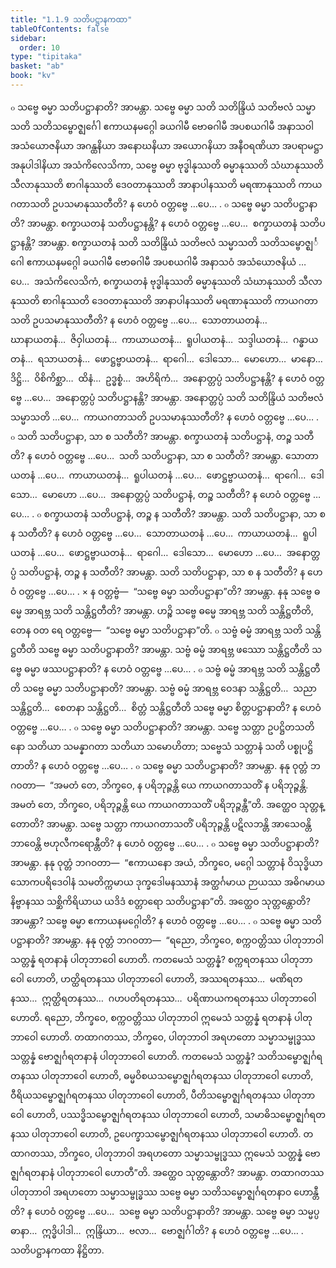 ```yaml
---
title: "1.1.9 သတိပဋ္ဌာနကထာ"
tableOfContents: false
sidebar:
  order: 10
type: "tipitaka"
basket: "ab"
book: "kv"
---
```



<DynamicBreadcrumb />

<Division number="301" book="kv">

<Paragraph number="765" book="kv">
๐ သဗ္ဗေ ဓမ္မာ သတိပဋ္ဌာနာတိ? အာမန္တာ. သဗ္ဗေ ဓမ္မာ သတိ သတိန္ဒြိယံ သတိဗလံ သမ္မာသတိ သတိသမ္ဗောဇ္ဈင်္ဂေါ ဧကာယနမဂ္ဂေါ ခယဂါမီ ဗောဓဂါမီ အပစယဂါမီ အနာသဝါ အသံယောဇနိယာ အဂန္ထနိယာ အနောဃနိယာ အယောဂနိယာ အနီဝရဏိယာ အပရာမဋ္ဌာ အနုပါဒါနိယာ အသံကိလေသိကာ, သဗ္ဗေ ဓမ္မာ ဗုဒ္ဓါနုဿတိ ဓမ္မာနုဿတိ သံဃာနုဿတိ သီလာနုဿတိ စာဂါနုဿတိ ဒေဝတာနုဿတိ အာနာပါနဿတိ မရဏာနုဿတိ ကာယဂတာသတိ ဥပသမာနုဿတီတိ? န ဟေဝံ ဝတ္တဗ္ဗေ …ပေ… .
</Paragraph>

<Paragraph number="766" book="kv">
๐ သဗ္ဗေ ဓမ္မာ သတိပဋ္ဌာနာတိ? အာမန္တာ. စက္ခာယတနံ သတိပဋ္ဌာနန္တိ? န ဟေဝံ ဝတ္တဗ္ဗေ …ပေ…  စက္ခာယတနံ သတိပဋ္ဌာနန္တိ? အာမန္တာ. စက္ခာယတနံ သတိ သတိန္ဒြိယံ သတိဗလံ သမ္မာသတိ သတိသမ္ဗောဇ္ဈင်္ဂေါ ဧကာယနမဂ္ဂေါ ခယဂါမီ ဗောဓဂါမီ အပစယဂါမီ အနာသဝံ အသံယောဇနိယံ …ပေ…  အသံကိလေသိကံ, စက္ခာယတနံ ဗုဒ္ဓါနုဿတိ ဓမ္မာနုဿတိ သံဃာနုဿတိ သီလာနုဿတိ စာဂါနုဿတိ ဒေဝတာနုဿတိ အာနာပါနဿတိ မရဏာနုဿတိ ကာယဂတာသတိ ဥပသမာနုဿတီတိ? န ဟေဝံ ဝတ္တဗ္ဗေ …ပေ…  သောတာယတနံ…  ဃာနာယတနံ…  ဇိဝှါယတနံ…  ကာယာယတနံ…  ရူပါယတနံ…  သဒ္ဒါယတနံ…  ဂန္ဓာယတနံ…  ရသာယတနံ…  ဖောဋ္ဌဗ္ဗာယတနံ…  ရာဂေါ…  ဒေါသော…  မောဟော…  မာနော…  ဒိဋ္ဌိ…  ဝိစိကိစ္ဆာ…  ထိနံ…  ဥဒ္ဓစ္စံ…  အဟိရိကံ…  အနောတ္တပ္ပံ သတိပဋ္ဌာနန္တိ? န ဟေဝံ ဝတ္တဗ္ဗေ …ပေ…  အနောတ္တပ္ပံ သတိပဋ္ဌာနန္တိ? အာမန္တာ. အနောတ္တပ္ပံ သတိ သတိန္ဒြိယံ သတိဗလံ သမ္မာသတိ …ပေ…  ကာယဂတာသတိ ဥပသမာနုဿတီတိ? န ဟေဝံ ဝတ္တဗ္ဗေ …ပေ… .
</Paragraph>

<Paragraph number="767" book="kv">
๐ သတိ သတိပဋ္ဌာနာ, သာ စ သတီတိ? အာမန္တာ. စက္ခာယတနံ သတိပဋ္ဌာနံ, တဉ္စ သတီတိ? န ဟေဝံ ဝတ္တဗ္ဗေ …ပေ…  သတိ သတိပဋ္ဌာနာ, သာ စ သတီတိ? အာမန္တာ. သောတာယတနံ …ပေ…  ကာယာယတနံ…  ရူပါယတနံ …ပေ…  ဖောဋ္ဌဗ္ဗာယတနံ…  ရာဂေါ…  ဒေါသော…  မောဟော …ပေ…  အနောတ္တပ္ပံ သတိပဋ္ဌာနံ, တဉ္စ သတီတိ? န ဟေဝံ ဝတ္တဗ္ဗေ …ပေ… .
</Paragraph>

<Paragraph number="768" book="kv">
๐ စက္ခာယတနံ သတိပဋ္ဌာနံ, တဉ္စ န သတီတိ? အာမန္တာ. သတိ သတိပဋ္ဌာနာ, သာ စ န သတီတိ? န ဟေဝံ ဝတ္တဗ္ဗေ …ပေ…  သောတာယတနံ …ပေ…  ကာယာယတနံ…  ရူပါယတနံ …ပေ…  ဖောဋ္ဌဗ္ဗာယတနံ…  ရာဂေါ…  ဒေါသော…  မောဟော …ပေ…  အနောတ္တပ္ပံ သတိပဋ္ဌာနံ, တဉ္စ န သတီတိ? အာမန္တာ. သတိ သတိပဋ္ဌာနာ, သာ စ န သတီတိ? န ဟေဝံ ဝတ္တဗ္ဗေ …ပေ… .
</Paragraph>

</Division>
<Division number="302" book="kv">

<Paragraph number="769" book="kv">
× န ဝတ္တဗ္ဗံ—  “သဗ္ဗေ ဓမ္မာ သတိပဋ္ဌာနာ”တိ? အာမန္တာ. နနု သဗ္ဗေ ဓမ္မေ အာရဗ္ဘ သတိ သန္တိဋ္ဌတီတိ? အာမန္တာ. ဟဉ္စိ သဗ္ဗေ ဓမ္မေ အာရဗ္ဘ သတိ သန္တိဋ္ဌတီတိ, တေန ဝတ ရေ ဝတ္တဗ္ဗေ—  “သဗ္ဗေ ဓမ္မာ သတိပဋ္ဌာနာ”တိ.
</Paragraph>

<Paragraph number="770" book="kv">
๐ သဗ္ဗံ ဓမ္မံ အာရဗ္ဘ သတိ သန္တိဋ္ဌတီတိ သဗ္ဗေ ဓမ္မာ သတိပဋ္ဌာနာတိ? အာမန္တာ. သဗ္ဗံ ဓမ္မံ အာရဗ္ဘ ဖဿော သန္တိဋ္ဌတီတိ သဗ္ဗေ ဓမ္မာ ဖဿပဋ္ဌာနာတိ? န ဟေဝံ ဝတ္တဗ္ဗေ …ပေ… .
</Paragraph>

<Paragraph number="771" book="kv">
๐ သဗ္ဗံ ဓမ္မံ အာရဗ္ဘ သတိ သန္တိဋ္ဌတီတိ သဗ္ဗေ ဓမ္မာ သတိပဋ္ဌာနာတိ? အာမန္တာ. သဗ္ဗံ ဓမ္မံ အာရဗ္ဘ ဝေဒနာ သန္တိဋ္ဌတိ…  သညာ သန္တိဋ္ဌတိ…  စေတနာ သန္တိဋ္ဌတိ…  စိတ္တံ သန္တိဋ္ဌတီတိ သဗ္ဗေ ဓမ္မာ စိတ္တပဋ္ဌာနာတိ? န ဟေဝံ ဝတ္တဗ္ဗေ …ပေ… .
</Paragraph>

<Paragraph number="772" book="kv">
๐ သဗ္ဗေ ဓမ္မာ သတိပဋ္ဌာနာတိ? အာမန္တာ. သဗ္ဗေ သတ္တာ ဥပဋ္ဌိတသတိနော သတိယာ သမန္နာဂတာ သတိယာ သမောဟိတာ; သဗ္ဗေသံ သတ္တာနံ သတိ ပစ္စုပဋ္ဌိတာတိ? န ဟေဝံ ဝတ္တဗ္ဗေ …ပေ… .
</Paragraph>

</Division>
<Division number="303" book="kv">

<Paragraph number="773" book="kv">
๐ သဗ္ဗေ ဓမ္မာ သတိပဋ္ဌာနာတိ? အာမန္တာ. နနု ဝုတ္တံ ဘဂဝတာ—  “အမတံ တေ, ဘိက္ခဝေ, န ပရိဘုဉ္ဇန္တိ ယေ ကာယဂတာသတိံ န ပရိဘုဉ္ဇန္တိ. အမတံ တေ, ဘိက္ခဝေ, ပရိဘုဉ္ဇန္တိ ယေ ကာယဂတာသတိံ ပရိဘုဉ္ဇန္တီ”တိ. အတ္ထေဝ သုတ္တန္တောတိ? အာမန္တာ. သဗ္ဗေ သတ္တာ ကာယဂတာသတိံ ပရိဘုဉ္ဇန္တိ ပဋိလဘန္တိ အာသေဝန္တိ ဘာဝေန္တိ ဗဟုလီကရောန္တီတိ? န ဟေဝံ ဝတ္တဗ္ဗေ …ပေ… .
</Paragraph>

<Paragraph number="774" book="kv">
๐ သဗ္ဗေ ဓမ္မာ သတိပဋ္ဌာနာတိ? အာမန္တာ. နနု ဝုတ္တံ ဘဂဝတာ—  “ဧကာယနော အယံ, ဘိက္ခဝေ, မဂ္ဂေါ သတ္တာနံ ဝိသုဒ္ဓိယာ သောကပရိဒေဝါနံ သမတိက္ကမာယ ဒုက္ခဒေါမနဿာနံ အတ္ထင်္ဂမာယ ဉာယဿ အဓိဂမာယ နိဗ္ဗာနဿ သစ္ဆိကိရိယာယ ယဒိဒံ စတ္တာရော သတိပဋ္ဌာနာ”တိ. အတ္ထေဝ သုတ္တန္တောတိ? အာမန္တာ? သဗ္ဗေ ဓမ္မာ ဧကာယနမဂ္ဂေါတိ? န ဟေဝံ ဝတ္တဗ္ဗေ …ပေ… .
</Paragraph>

<Paragraph number="775" book="kv">
๐ သဗ္ဗေ ဓမ္မာ သတိပဋ္ဌာနာတိ? အာမန္တာ. နနု ဝုတ္တံ ဘဂဝတာ—  “ရညော, ဘိက္ခဝေ, စက္ကဝတ္တိဿ ပါတုဘာဝါ သတ္တန္နံ ရတနာနံ ပါတုဘာဝေါ ဟောတိ. ကတမေသံ သတ္တန္နံ? စက္ကရတနဿ ပါတုဘာဝေါ ဟောတိ, ဟတ္ထိရတနဿ ပါတုဘာဝေါ ဟောတိ, အဿရတနဿ…  မဏိရတနဿ…  ဣတ္ထိရတနဿ…  ဂဟပတိရတနဿ…  ပရိဏာယကရတနဿ ပါတုဘာဝေါ ဟောတိ. ရညော, ဘိက္ခဝေ, စက္ကဝတ္တိဿ ပါတုဘာဝါ ဣမေသံ သတ္တန္နံ ရတနာနံ ပါတုဘာဝေါ ဟောတိ.
</Paragraph>

<Paragraph number="776" book="kv">
တထာဂတဿ, ဘိက္ခဝေ, ပါတုဘာဝါ အရဟတော သမ္မာသမ္ဗုဒ္ဓဿ သတ္တန္နံ ဗောဇ္ဈင်္ဂရတနာနံ ပါတုဘာဝေါ ဟောတိ. ကတမေသံ သတ္တန္နံ? သတိသမ္ဗောဇ္ဈင်္ဂရတနဿ ပါတုဘာဝေါ ဟောတိ, ဓမ္မဝိစယသမ္ဗောဇ္ဈင်္ဂရတနဿ ပါတုဘာဝေါ ဟောတိ, ဝီရိယသမ္ဗောဇ္ဈင်္ဂရတနဿ ပါတုဘာဝေါ ဟောတိ, ပီတိသမ္ဗောဇ္ဈင်္ဂရတနဿ ပါတုဘာဝေါ ဟောတိ, ပဿဒ္ဓိသမ္ဗောဇ္ဈင်္ဂရတနဿ ပါတုဘာဝေါ ဟောတိ, သမာဓိသမ္ဗောဇ္ဈင်္ဂရတနဿ ပါတုဘာဝေါ ဟောတိ, ဥပေက္ခာသမ္ဗောဇ္ဈင်္ဂရတနဿ ပါတုဘာဝေါ ဟောတိ. တထာဂတဿ, ဘိက္ခဝေ, ပါတုဘာဝါ အရဟတော သမ္မာသမ္ဗုဒ္ဓဿ ဣမေသံ သတ္တန္နံ ဗောဇ္ဈင်္ဂရတနာနံ ပါတုဘာဝေါ ဟောတီ”တိ. အတ္ထေဝ သုတ္တန္တောတိ? အာမန္တာ. တထာဂတဿ ပါတုဘာဝါ အရဟတော သမ္မာသမ္ဗုဒ္ဓဿ သဗ္ဗေ ဓမ္မာ သတိသမ္ဗောဇ္ဈင်္ဂရတနာဝ ဟောန္တီတိ? န ဟေဝံ ဝတ္တဗ္ဗေ …ပေ…  သဗ္ဗေ ဓမ္မာ သတိပဋ္ဌာနာတိ? အာမန္တာ. သဗ္ဗေ ဓမ္မာ သမ္မပ္ပဓာနာ…  ဣဒ္ဓိပါဒါ…  ဣန္ဒြိယာ…  ဗလာ…  ဗောဇ္ဈင်္ဂါတိ? န ဟေဝံ ဝတ္တဗ္ဗေ …ပေ… .

</Paragraph>
</Division>

<Paragraph number="777" type="center" book="kv">
သတိပဋ္ဌာနကထာ နိဋ္ဌိတာ.
</Paragraph>
